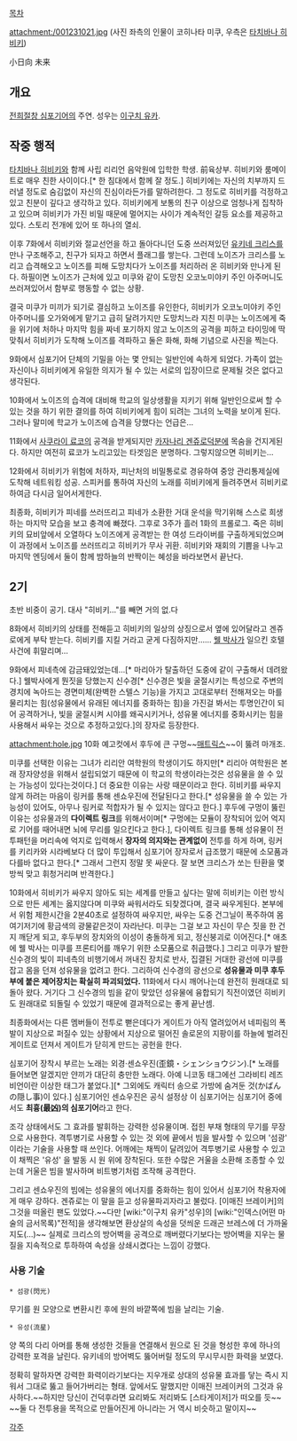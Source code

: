 [[목차]]

attachment:/001231021.jpg
(사진 좌측의 인물이 코히나타 미쿠, 우측은 [[타치바나 히비키]])

小日向 未来

== 개요 ==
[[전희절창 심포기어]]의 주연. 성우는 [[이구치 유카]].

== 작중 행적 ==
[[타치바나 히비키]]와 함께 사립 리리언 음악원에 입학한 학생. 前육상부. 히비키와 룸메이트로  매우 친한 사이이다.[* 한 침대에서 함께 잘 정도.] 히비키에는 자신의 치부까지 드러낼 정도로 숨김없이 자신의 진심이라든가를 말하려한다. 그 정도로 히비키를 걱정하고 있고 친분이 깊다고 생각하고 있다. 히비키에게 보통의 친구 이상으로 엄청나게 집착하고 있으며 히비키가 가진 비밀 때문에 멀어지는 사이가 계속적인 갈등 요소를 제공하고 있다. 스토리 전개에 있어 또 하나의 열쇠. 

이후 7화에서 히비키와 절교선언을 하고 돌아다니던 도중 쓰러져있던 [[유키네 크리스]]를 만나 구조해주고, 친구가 되자고 하면서 플래그를 쌓는다. 그런데 노이즈가 크리스를 노리고 습격해오고 노이즈를 피해 도망치다가 노이즈를 처리하러 온 히비키와 만나게 된다. 하필이면 노이즈가 근처에 있고 미쿠와 같이 도망친 오코노미야키 주인 아주머니도 쓰러져있어서 함부로 행동할 수 없는 상황. 

결국 미쿠가 미끼가 되기로 결심하고 노이즈를 유인한다, 히비키가 오코노미야키 주인 아주머니를 오가와에게 맡기고 급히 달려가지만 도망치느라 지친 미쿠는 노이즈에게 죽을 위기에 처하나 마지막 힘을 짜네 포기하지 않고 노이즈의 공격을 피하고 타이밍에 딱 맞춰서 히비키가 도착해 노이즈를 격파하고 둘은 화해, 화해 기념으로 사진을 찍는다.

9화에서 심포기어 단체의 기밀을 아는 몇 안되는 일반인에 속하게 되었다. 가족이 없는 자신이나 히비키에게 유일한 의지가 될 수 있는 서로의 입장이므로 문제될 것은 없다고 생각된다.

10화에서 노이즈의 습격에 대비해 학교의 일상생활을 지키기 위해 일반인으로써 할 수 있는 것을 하기 위한 결의를 하여 히비키에게 힘이 되려는 그녀의 노력을 보이게 된다. 그러나 말미에 학교가 노이즈에 습격을 당했다는 언급은...

11화에서 [[사쿠라이 료코]]의 공격을 받게되지만 [[카자나리 겐쥬로]]덕분에 목숨을 건지게된다.  하지만 여전히 료코가 노리고있는 타겟임은 분명하다. 그렇지않으면 히비키는...

12화에서 히비키가 위험에 처하자, 피난처의 비밀통로로 경유하여 중앙 관리통제실에 도착해 네트워킹 성공.  스피커를 통하여 자신의 노래를 히비키에게 들려주면서 히비키로 하여금 다시금 일어서게한다.

최종화, 히비키가 피네를 쓰러뜨리고 피네가 소환한 거대 운석을 막기위해 스스로 희생하는 마지막 모습을 보고 충격에 빠졌다.  그후로 3주가 흘러 1화의 프롤로그.  죽은 히비키의 묘비앞에서 오열하다 노이즈에게 공격받는 한 여성 드라이버를 구출하게되었으며 이 과정에서 노이즈를 쓰러뜨리고 히비키가 무사 귀환. 히비키와 재회의 기쁨을 나누고 마지막 엔딩에서 둘이 함께 밤하늘의 반짝이는 혜성을 바라보면서 끝난다.


== 2기 ==
초반 비중이 공기. 대사 "히비키…"를 빼면 거의 없.다

8화에서 히비키의 상태를 전해듣고 히비키의 일상의 상징으로서 옆에 있어달라고 겐쥬로에게 부탁 받는다. 히비키를 지킬 거라고 굳게 다짐하지만…… [[웰 박사]]가 일으킨 호텔 사건에 휘말리며…

9화에서 피네측에 감금돼있었는데…[* 마리아가 탈출하던 도중에 같이 구출해서 데려왔다.] 웰박사에게 뭔짓을 당했는지 신수경[* 신수경은 빛을 굴절시키는 특성으로 주변의 경치에 녹아드는 경면미체(완벽한 스텔스 기능)을 가지고 고대로부터 전해져오는 마를 물리치는 힘(성유물에서 유래된 에너지를 중화하는 힘)을 가진걸 봐서는 투명인간이 되어 공격하거나, 빛을 굴절시켜 시야를 왜곡시키거나, 성유물 에너지를 중화시키는 힘을 사용해서 싸우는 것으로 추정하고있다.]의 장자로 등장한다.

attachment:hole.jpg
10화 예고컷에서 후두에 큰 구멍~~[[매트릭스]]~~이 뚫려 마개조. 

미쿠를 선택한 이유는 그녀가 리리안 여학원의 학생이기도 하지만[* 리리아 여학원은 본래 장자양성을 위해서 설립되었기 때문에 이 학교의 학생이라는것은 성유물을 쓸 수 있는 가능성이 있다는것이다.] 더 중요한 이유는 사랑 때문이라고 한다. 히비키를 싸우지 않게 하려는 마음이 링커를 통해 센쇼우진에 전달된다고 한다.[* 성유물을 쓸 수 있는 가능성이 있어도, 아무나 링커로 적합자가 될 수 있지는 않다고 한다.] 후두에 구멍이 뚫린 이유는 성유물과의 '''다이렉트 링크'''를 위해서이며[* 구멍에는 모듈이 장착되어 있어 억지로 기어를 때어내면 뇌에 무리를 일으킨다고 한다.], 다이렉트 링크를 통해 성유물이 전투패턴을 머리속에 억지로 입력해서 '''장자의 의지와는 관계없이''' 전투를 하게 하며, 링커를 키리카와 시라베보다 더 많이 투입해서 심포기어 장자로서 급조했기 때문에 소모품과 다를바 없다고 한다.[* 그래서 그런지 정말 못 싸운다. 잘 보면 크리스가 쏘는 탄환을 몇방씩 맞고 휘청거리며 반격한다.]

10화에서 히비키가 싸우지 않아도 되는 세계를 만들고 싶다는 말에 히비키는 이런 방식으로 만든 세계는 옳지않다며 미쿠와 싸워서라도 되찾겠다며, 결국 싸우게된다. 본부에서 위험 제한시간을 2분40초로 설정하여 싸우지만, 싸우는 도중 건그닐이 폭주하여 몸 여기저기에 황금색의 광물같은것이 자라난다. 미쿠는 그걸 보고 자신이 무슨 짓을 한 건지 깨닫게 되고, 후두부의 장치와의 이성이 충돌하게 되고, 정신붕괴로 이어진다.[* 애초에 웰 박사는 미쿠를 프론티어를 깨우기 위한 소모품으로 취급했다.] 그리고 미쿠가 발한 신수경의 빛이 피네측의 비행기에서 꺼내진 장치로 반사, 집결된 거대한 광선에 미쿠를 잡고 몸을 던져 성유물을 없려고 한다. 그리하여 신수경의 광선으로 '''성유물과 미쿠 후두부에 붙은 제어장치는 확실히 파괴되었다.''' 11화에서 다시 깨어나는데 완전히 원래대로 되돌아 왔다. 거기다 그 신수경의 빔을 같이 맞았던 성유물에 융합되기 직전이였던 히비키도 원래대로 되돌릴 수 있었기 때문에 결과적으로는 좋게 끝난셈.

최종화에서는 다른 멤버들이 전투로 뻗은데다가 게이트가 아직 열려있어서 네피림의 폭발이 지상으로 퍼질수 있는 상황에서 지상으로 떨어진 솔로몬의 지팡이를 하늘에 벌려진 게이트로 던져서 게이트가 닫히게 만드는 공헌을 한다. 

심포기어 장착시 부르는 노래는 외경·센쇼우진(歪鏡・シェンショウジン).[* 노래를 들어보면 알겠지만 얀끼가 대단히 충만한 노래다. 아예 니코동 태그에선 그라비티 레즈비언이란 이상한 태그가 붙었다.][* 그외에도 캐릭터 송으로 가방에 숨겨둔 것(かばんの隠し事)이 있다.] 심포기어인 센쇼우진은 공식 설정상  이 심포기어는 심포기어 중에서도 '''최흉(最凶)의 심포기어'''라고 한다. 

조각 상태에서도 그 효과를 발휘하는 강력한 성유물이며. 접힌 부채 형태의 무기를 무장으로 사용한다. 격투병기로 사용할 수 있는 것 외에 끝에서 빔을 발사할 수 있으며 '섬광' 이라는 기술을 사용할 때 쓰인다. 어깨에는 채찍이 달려있어 격투병기로 사용할 수 있고 이 채찍은 '유성' 을 발동 시 원 위에 장착된다. 또한 수많은 거울을 소환해 조종할 수 있는데 거울은 빔을 발사하며 비트병기처럼 조작해 공격한다. 

그리고 센쇼우진의 빔에는 성유물의 에너지를 중화하는 힘이 있어서 심포기어 착용자에게 매우 강하다. 겐쥬로는 이 말을 듣고 성유물파괴자라고 불렀다. [이매진 브레이커]의 그것을 떠올린 팬도 있었다.~~다만 [wiki:"이구치 유카"성우]의 [wiki:"인덱스(어떤 마술의 금서목록)"전적]을 생각해보면 환상살의 속성을 덧씌운 드래곤 브레스에 더 가까울지도(...)~~ 실제로 크리스의 방어벽을 공격으로 깨버렸다기보다는 방어벽을 지우는 물질을 지속적으로 투하하여 속성을 상쇄시켰다는 느낌이 강했다.

=== 사용 기술 ===
 * 섬광(閃光)
무기를 원 모양으로 변환시킨 후에 원의 바깥쪽에 빔을 날리는 기술.

 * 유성(流星)
양 쪽의 다리 아머를 통해 생성한 것들을 연결해서 원으로 된 것을 형성한 후에 하나의 강력한 포격을 날린다. 유키네의 방어벽도 뚫어버릴 정도의 무시무시한 화력을 보였다.

정확히 말하자면 강력한 화력이라기보다는 지우개로 상대의 성유물 효과를 닿는 즉시 지워서 그대로 뚫고 들어가버리는 형태. 앞에서도 말했지만 이매진 브레이커의 그것과 유사하다.~~하지만 당신이 건덕후라면 요리봐도 저리봐도 [스타게이저]가 떠오를 듯~~ ~~둘 다 전투용을 목적으로 만들어진게 아니라는 거 역시 비슷하고 말이지~~

[[각주]]

